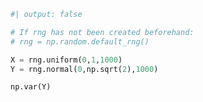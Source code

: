 ```python
#| output: false

# If rng has not been created beforehand:
# rng = np.random.default_rng()

X = rng.uniform(0,1,1000)
Y = rng.normal(0,np.sqrt(2),1000)

np.var(Y)
```